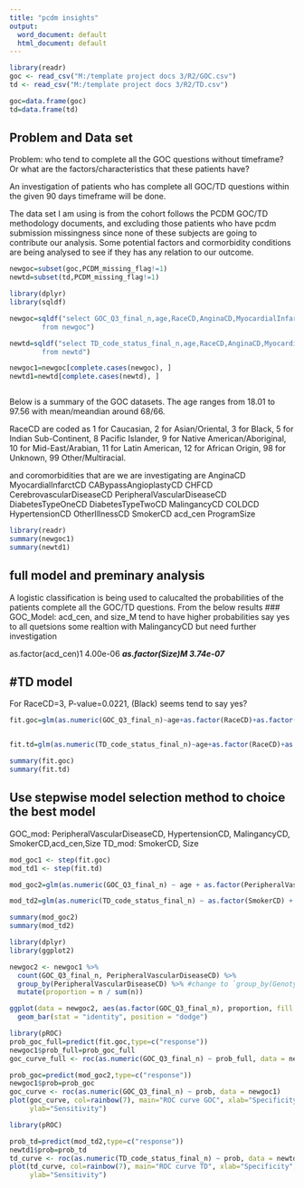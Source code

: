 ```yaml
---
title: "pcdm insights"
output:
  word_document: default
  html_document: default
---
```


```r
library(readr)
goc <- read_csv("M:/template project docs 3/R2/GOC.csv")
td <- read_csv("M:/template project docs 3/R2/TD.csv")

goc=data.frame(goc)
td=data.frame(td)
```

## Problem and Data set
Problem: who tend to complete all the GOC questions without timeframe? Or what are the factors/characteristics that these patients have?

An investigation of patients who has complete all GOC/TD questions within the given 90 days timeframe  will be done.

The data set I am using is from the cohort follows the PCDM GOC/TD methodology documents, and excluding those patients who have pcdm submission missingness since none of these subjects are going to contribute our analysis. Some potential factors and cormorbidity conditions are being analysed to see if they has any relation to our outcome.


```r
newgoc=subset(goc,PCDM_missing_flag!=1)
newtd=subset(td,PCDM_missing_flag!=1)

library(dplyr)
library(sqldf)

newgoc=sqldf("select GOC_Q3_final_n,age,RaceCD,AnginaCD,MyocardialInfarctCD,CABypassAngioplastyCD,CHFCD,CerebrovascularDiseaseCD,PeripheralVascularDiseaseCD,DiabetesTypeOneCD,DiabetesTypeTwoCD,MalingancyCD,COLDCD,HypertensionCD,OtherIllnessCD,SmokerCD,acd_cen,Size
        from newgoc") 

newtd=sqldf("select TD_code_status_final_n,age,RaceCD,AnginaCD,MyocardialInfarctCD,CABypassAngioplastyCD,CHFCD,CerebrovascularDiseaseCD,PeripheralVascularDiseaseCD,DiabetesTypeOneCD,DiabetesTypeTwoCD,MalingancyCD,COLDCD,HypertensionCD,OtherIllnessCD,SmokerCD,acd_cen,Size
        from newtd") 

newgoc1=newgoc[complete.cases(newgoc), ]
newtd1=newtd[complete.cases(newtd), ]



```

Below is a summary of the GOC datasets. The age ranges from 18.01 to 97.56 with mean/meandian around 68/66.

RaceCD are coded as 1 for Caucasian, 2 for Asian/Oriental, 3 for Black, 5 for Indian Sub-Continent, 8 Pacific Islander, 9 for Native American/Aboriginal, 10 for Mid-East/Arabian, 11 for Latin American, 12 for African Origin, 98 for Unknown, 99 Other/Multiracial.


and coromorbidities 
that are we are investigating are 
AnginaCD 
MyocardialInfarctCD
CABypassAngioplastyCD
CHFCD
CerebrovascularDiseaseCD
PeripheralVascularDiseaseCD
DiabetesTypeOneCD
DiabetesTypeTwoCD
MalingancyCD
COLDCD
HypertensionCD
OtherIllnessCD
SmokerCD 
acd_cen
ProgramSize

```r
library(readr)
summary(newgoc1)
summary(newtd1)
```

## full model and preminary analysis
A logistic classification is being used to calucalted the probabilities of the patients complete all the GOC/TD questions.
From the below results
### GOC_Model: acd_cen, and size_M tend to have higher probabilities say yes to all quetsions
some realtion with MalingancyCD but need further investigation

as.factor(acd_cen)1                     4.00e-06 ***
as.factor(Size)M                        3.74e-07 ***

## #TD model
For RaceCD=3, P-value=0.0221, (Black) seems tend to say yes?

```r
fit.goc=glm(as.numeric(GOC_Q3_final_n)~age+as.factor(RaceCD)+as.factor(AnginaCD)+as.factor(MyocardialInfarctCD)+as.factor(CABypassAngioplastyCD)+as.factor(CHFCD)+as.factor(CerebrovascularDiseaseCD)+as.factor(PeripheralVascularDiseaseCD)+as.factor(DiabetesTypeOneCD)+as.factor(DiabetesTypeTwoCD)+as.factor(MalingancyCD)+as.factor(COLDCD)+as.factor(HypertensionCD)+as.factor(OtherIllnessCD)+as.factor(SmokerCD)+as.factor(acd_cen)+as.factor(Size),family='binomial',data=newgoc1)


fit.td=glm(as.numeric(TD_code_status_final_n)~age+as.factor(RaceCD)+as.factor(AnginaCD)+as.factor(MyocardialInfarctCD)+as.factor(CABypassAngioplastyCD)+as.factor(CHFCD)+as.factor(CerebrovascularDiseaseCD)+as.factor(PeripheralVascularDiseaseCD)+as.factor(DiabetesTypeOneCD)+as.factor(DiabetesTypeTwoCD)+as.factor(MalingancyCD)+as.factor(COLDCD)+as.factor(HypertensionCD)+as.factor(OtherIllnessCD)+as.factor(SmokerCD)+as.factor(acd_cen)+as.factor(Size),family='binomial',data=newtd1)        

```

```r
summary(fit.goc)
summary(fit.td)

```

## Use stepwise model selection method to choice the best model
GOC_mod: PeripheralVascularDiseaseCD, HypertensionCD, MalingancyCD, SmokerCD,acd_cen,Size
TD_mod: SmokerCD, Size

```r
mod_goc1 <- step(fit.goc)
mod_td1 <- step(fit.td)

```

```r
mod_goc2=glm(as.numeric(GOC_Q3_final_n) ~ age + as.factor(PeripheralVascularDiseaseCD) + as.factor(MalingancyCD) + as.factor(HypertensionCD) + as.factor(SmokerCD) + as.factor(acd_cen) + as.factor(Size),family=binomial,data=newgoc1)

mod_td2=glm(as.numeric(TD_code_status_final_n) ~ as.factor(SmokerCD) + as.factor(Size),family=binomial,data=newtd1)

```

```r
summary(mod_goc2)
summary(mod_td2)
```

```r
library(dplyr)
library(ggplot2)

newgoc2 <- newgoc1 %>%
  count(GOC_Q3_final_n, PeripheralVascularDiseaseCD) %>%
  group_by(PeripheralVascularDiseaseCD) %>% #change to `group_by(Genotypes) %>%` for alternative approach
  mutate(proportion = n / sum(n))

ggplot(data = newgoc2, aes(as.factor(GOC_Q3_final_n), proportion, fill = PeripheralVascularDiseaseCD)) + 
  geom_bar(stat = "identity", position = "dodge")
```






```r
library(pROC)
prob_goc_full=predict(fit.goc,type=c("response"))
newgoc1$prob_full=prob_goc_full
goc_curve_full <- roc(as.numeric(GOC_Q3_final_n) ~ prob_full, data = newgoc1)

prob_goc=predict(mod_goc2,type=c("response"))
newgoc1$prob=prob_goc
goc_curve <- roc(as.numeric(GOC_Q3_final_n) ~ prob, data = newgoc1)
plot(goc_curve, col=rainbow(7), main="ROC curve GOC", xlab="Specificity", 
     ylab="Sensitivity")
```

```r
library(pROC)

prob_td=predict(mod_td2,type=c("response"))
newtd1$prob=prob_td
td_curve <- roc(as.numeric(TD_code_status_final_n) ~ prob, data = newtd1)
plot(td_curve, col=rainbow(7), main="ROC curve TD", xlab="Specificity", 
     ylab="Sensitivity")

```